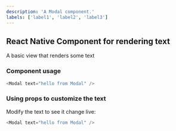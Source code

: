 ```yaml
---
description: 'A Modal component.'
labels: ['label1', 'label2', 'label3']
---
```



## React Native Component for rendering text

A basic view that renders some text

### Component usage
```js
<Modal text="hello from Modal" />
```

### Using props to customize the text

Modify the text to see it change live:
```js live
<Modal text="hello from Modal" />
```
